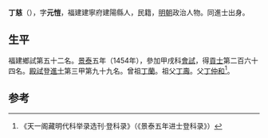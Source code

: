 '''丁慈'''（{{bd|1415年||？}}），字'''元愷'''，福建建寧府建陽縣人，民籍，[[明朝|明朝]]政治人物。同進士出身。

== 生平 ==
福建鄉試第五十二名。[[景泰|景泰]]五年（1454年），參加甲戌科[[會試|會試]]，得[[貢士|貢士]]第二百六十四名。[[殿試|殿試]]登[[進士|進士]]第三甲第九十九名。曾祖[[丁蘭|丁蘭]]。祖父[[丁壽|丁壽]]。父[[丁仲和|丁仲和]]<ref>《天一阁藏明代科举录选刊·登科录》（《景泰五年进士登科录》）</ref>。

==参考==
{{reflist}}
{{明朝人物小作品}}
{{景泰五年甲戌科殿試金榜}}